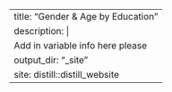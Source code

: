 ---
title: "Gender & Age by Education"
description: |
  Add in variable info here please
output_dir: "_site"
site: distill::distill_website
---